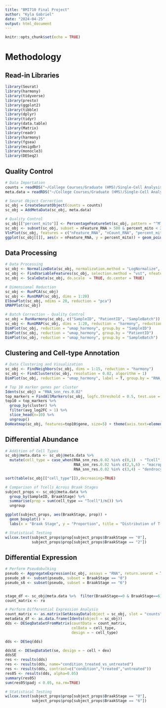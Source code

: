 ---
title: "BMI710 Final Project"
author: "Kyla Gabriel"
date: "2024-04-25"
output: html_document
---

```{r setup, include=FALSE}
knitr::opts_chunk$set(echo = TRUE)
```

# Methodology

## Read-in Libraries
```{r}
library(Seurat)
library(harmony)
library(tidyverse)
library(presto)
library(ggplot2)
library(tibble)
library(dplyr)
library(tidyr)
library(data.table)
library(Matrix)
library(readr)
library(harmony)
library(fgsea)
library(msigdbr)
library(monocle3)
library(DESeq2)
```

## Quality Control
```{r}
# Data Importation
counts = readRDS("~/College Courses/Graduate (HMS)/Single-Cell Analysis/Milestones/counts.rds")
meta.data = readRDS("~/College Courses/Graduate (HMS)/Single-Cell Analysis/Milestones/meta.data.rds")

# Seurat Object Correction
sc_obj = CreateSeuratObject(counts = counts)
sc_obj = AddMetaData(sc_obj, meta.data)

# Quality Control
sc_obj[["percent_mito"]] <- PercentageFeatureSet(sc_obj, pattern = "^MT-")
sc_obj <- subset(sc_obj, subset = nFeature_RNA > 500 & percent_mito < 20)
VlnPlot(sc_obj, features = c("nFeature_RNA", "nCount_RNA", "percent_mito"), ncol = 3)
ggplot(sc_obj[[]], aes(x = nFeature_RNA, y = percent_mito)) + geom_point() + labs(title="Percent of Mitochondria versus Detected Expressed Genes")
```

## Data Processing
```{r}
# Data Processing
sc_obj <- NormalizeData(sc_obj, normalization.method = "LogNormalize", scale.factor = 10000)
sc_obj <- FindVariableFeatures(sc_obj, selection.method = "vst", nfeatures = 2000) 
sc_obj <- ScaleData(sc_obj, do.scale  = TRUE, do.center = TRUE) 

# Dimensional Reduction
sc_obj <- RunPCA(sc_obj)
sc_obj <- RunUMAP(sc_obj, dims = 1:20)
ElbowPlot(sc_obj, ndims = 20, reduction = "pca")
UMAPPlot(sc_obj)

# Batch Correction - Quality Control
sc_obj = RunHarmony(sc_obj, c("SampleID", "PatientID", "SampleBatch"))
sc_obj <- RunUMAP(sc_obj, dims = 1:20, reduction = "harmony", reduction.name = "umap_harmony")
DimPlot(sc_obj, reduction = "umap_harmony", group.by = "SampleID")
DimPlot(sc_obj, reduction = "umap_harmony", group.by = "PatientID")
DimPlot(sc_obj, reduction = "umap_harmony", group.by = "SampleBatch")
```

## Clustering and Cell-type Annotation
```{r}
# Data Clustering and Visualization
sc_obj <- FindNeighbors(sc_obj, dims = 1:15, reduction = "harmony")
sc_obj <- FindClusters(sc_obj, resolution = 0.02, algorithm = 1)
DimPlot(sc_obj, reduction = "umap_harmony", label = T, group.by = "RNA_snn_res.0.02")

# Top 10 marker genes per cluster  
Idents(sc_obj) = "RNA_snn_res.0.02"
top_markers = FindAllMarkers(sc_obj, logfc.threshold = 0.5, test.use = "wilcox")
top10 = top_markers %>%
  group_by(cluster) %>%
  filter(avg_log2FC > 1) %>%
  slice_head(n=10) %>%
  ungroup()
DoHeatmap(sc_obj, features=top10$gene, size=5) + theme(axis.text=element_text(size=5))
```

## Differential Abundance
```{r}
# Addition of Cell Types
sc_obj@meta.data <- sc_obj@meta.data %>% 
  mutate(cell_type = case_when(RNA_snn_res.0.02 %in% c(0,1)  ~ "Tcell",
                               RNA_snn_res.0.02 %in% c(2,5,6) ~ "macrophage", 
                               RNA_snn_res.0.02 %in% c(3,4) ~ "dendrocytes"))

sort(table(sc_obj[["cell_type"]]),decreasing=TRUE)

# Comparison of Tcells Across Braak Stages
subject_props <- sc_obj@meta.data %>% 
  group_by(SampleID, BraakStage) %>% 
  summarise(prop = sum(cell_type == "Tcell")/n()) %>% 
  ungroup

ggplot(subject_props, aes(BraakStage, prop)) + 
  geom_boxplot() +
  labs(x = "Braak Stage", y = "Proportion", title = "Distribution of T-cells Across Braak Stages")

# Statistical Testing
wilcox.test(subject_props$prop[subject_props$BraakStage == "0"],
            subject_props$prop[subject_props$BraakStage == "2"])

```

## Differential Expression
```{r, eval=FALSE}
# Perform Pseudobulking
pseudo <- AggregateExpression(sc_obj, assays = "RNA", return.seurat = T, group.by = c("BraakStage", "SampleID", "seurat_clusters"))
pseudo_s0 <- subset(pseudo, subset = BraakStage == "0")
pseudo_s6 <- subset(pseudo, subset = BraakStage == "6")


stage_df <- sc_obj@meta.data %>%  filter(BraakStage==0 & BraakStage==6)
count_matrix <- ro

# Perform Differential Expression Analysis 
count_matrix <- as.matrix(GetAssayData(object = sc_obj, slot = "counts"))
metadata_df <- as.data.frame(Idents(object = sc_obj))
dds <- DESeqDataSetFromMatrix(countData = count_matrix,
                              colData = cell_type,
                              design = ~ cell_type) 

dds <- DESeq(dds)

ddsSE <- DESeqDataSet(se, design = ~ cell + dex)
ddsSE
res <- results(dds)
res <- results(dds, name="condition_treated_vs_untreated")
res <- results(dds, contrast=c("condition","treated","untreated")) 
res05 <- results(dds, alpha=0.05)
summary(res05)
sum(res05$padj < 0.05, na.rm=TRUE)
```
```{r}
# Statistical Testing
wilcox.test(subject_props$prop[subject_props$BraakStage == "0"],
            subject_props$prop[subject_props$BraakStage == "6"])
```